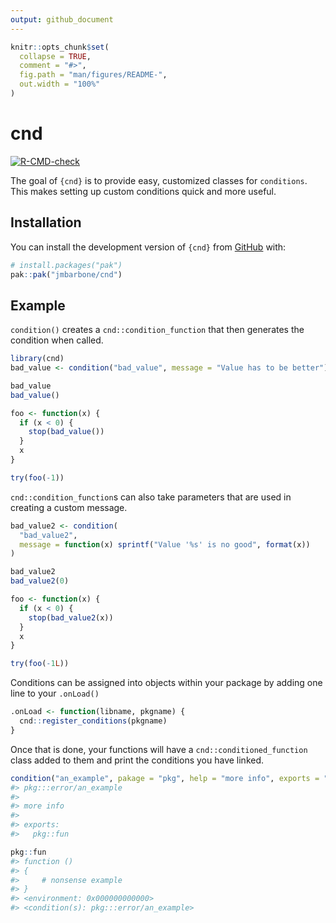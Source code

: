```yaml
---
output: github_document
---
```


<!-- README.md is generated from README.Rmd. Please edit that file -->

```r
knitr::opts_chunk$set(
  collapse = TRUE,
  comment = "#>",
  fig.path = "man/figures/README-",
  out.width = "100%"
)
```

# cnd

<!-- badges: start -->
[![R-CMD-check](https://github.com/jmbarbone/cnd/actions/workflows/R-CMD-check.yaml/badge.svg)](https://github.com/jmbarbone/cnd/actions/workflows/R-CMD-check.yaml)
<!-- badges: end -->

The goal of `{cnd}` is to provide easy, customized classes for `conditions`.
This makes setting up custom conditions quick and more useful.

## Installation

You can install the development version of `{cnd}` from [GitHub](https://github.com/) with:

``` r
# install.packages("pak")
pak::pak("jmbarbone/cnd")
```

## Example

`condition()` creates a `cnd::condition_function` that then generates the condition when called.

```r
library(cnd)
bad_value <- condition("bad_value", message = "Value has to be better")

bad_value
bad_value()

foo <- function(x) {
  if (x < 0) {
    stop(bad_value())
  }
  x
}

try(foo(-1))
```

`cnd::condition_function`s can also take parameters that are used in creating a custom message.

```r
bad_value2 <- condition(
  "bad_value2",
  message = function(x) sprintf("Value '%s' is no good", format(x))
)

bad_value2
bad_value2(0)

foo <- function(x) {
  if (x < 0) {
    stop(bad_value2(x))
  }
  x
}

try(foo(-1L))
```

Conditions can be assigned into objects within your package by adding one line to your `.onLoad()`

```r
.onLoad <- function(libname, pkgname) {
  cnd::register_conditions(pkgname)
}
```

Once that is done, your functions will have a `cnd::conditioned_function` class added to them and print the conditions you have linked.

```r
condition("an_example", pakage = "pkg", help = "more info", exports = "fun")
#> pkg:::error/an_example
#> 
#> more info
#> 
#> exports:
#>   pkg::fun
```

```r
pkg::fun
#> function () 
#> {
#>     # nonsense example
#> }
#> <environment: 0x000000000000>
#> <condition(s): pkg:::error/an_example>
```

